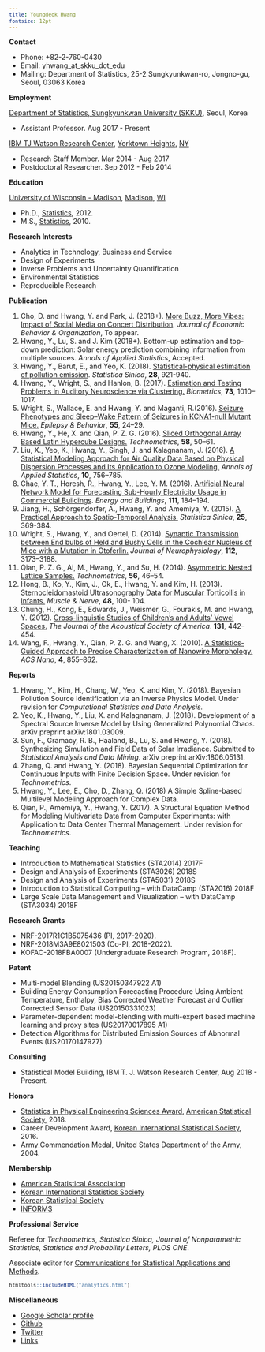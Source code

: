 ```yaml
---
title: Youngdeok Hwang
fontsize: 12pt
---
```


<style type="text/css">

body, td {
   font-size: 14px;
}
pre {
  font-size: 12px
}
</style>

__Contact__

- Phone: +82-2-760-0430
- Email: yhwang_at_skku_dot_edu
- Mailing: Department of Statistics, 25-2 Sungkyunkwan-ro, Jongno-gu, Seoul, 03063 Korea

<!-- I am an assistant professor at the [Department of Statistics](http://shb.skku.edu/stat/), [Sungkyunkwan University (SKKU)](http://www.skku.edu/eng_home/index.jsp). Before joining SKKU, I worked as a statistician at [IBM TJ Watson Research Center](http://www.research.ibm.com/labs/watson/index.shtml). I'm interested in developing new statistical methodologies for solving problems in industry and engineering -- in the area of design and analysis of computer experiments, remote-sensing technology, wireless sensor networks and IoT.  -->



__Employment__

[Department of Statistics, Sungkyunkwan University (SKKU)](http://www.skku.edu/eng_home/index.jsp), Seoul, Korea

- Assistant Professor. Aug 2017 - Present

[IBM TJ Watson Research Center](http://www.research.ibm.com/labs/watson/index.shtml), [Yorktown Heights](https://goo.gl/maps/XJVGy1Rk8U82), [NY](http://www.ny.gov)

- Research Staff Member.  Mar 2014 - Aug 2017 
- Postdoctoral Researcher. Sep 2012  - Feb 2014

__Education__

[University of Wisconsin - Madison](http://www.wisc.edu), [Madison](http://www.cityofmadison.com ), [WI](http://www.wisconsin.gov/)  

- Ph.D., [Statistics](http://www.stat.wisc.edu), 2012.
- M.S.,  [Statistics](http://www.stat.wisc.edu), 2010.

__Research Interests__

* Analytics in Technology, Business and Service
* Design of Experiments
* Inverse Problems and Uncertainty Quantification
* Environmental Statistics
* Reproducible Research

__Publication__

1. Cho, D. and  Hwang, Y. and Park, J. (2018+). [More Buzz, More Vibes: Impact of Social Media on Concert Distribution](https://doi.org/10.1016/j.jebo.2018.09.012). *Journal of Economic Behavior & Organization*, To appear.
1. Hwang, Y., Lu, S. and J. Kim (2018+). Bottom-up estimation and top-down prediction: Solar energy prediction combining information from multiple sources. *Annals of Applied Statistics*, Accepted.
1. Hwang, Y., Barut, E., and Yeo, K. (2018). [Statistical-physical estimation of pollution emission](http://www3.stat.sinica.edu.tw/statistica/J28N2/J28N217/J28N217.html). *Statistica Sinica*, **28**, 921-940.
1. Hwang, Y., Wright, S., and Hanlon, B. (2017). [Estimation and Testing Problems in Auditory Neuroscience via Clustering.](http://onlinelibrary.wiley.com/doi/10.1111/biom.12652/full) *Biometrics*,
**73**, 1010–1017. 
1. Wright, S., Wallace, E. and Hwang, Y. and Maganti, R.(2016). [Seizure Phenotypes and Sleep–Wake Pattern of Seizures in KCNA1-null Mutant Mice.](http://www.sciencedirect.com/science/article/pii/S1525505015006538) *Epilepsy & Behavior*, **55**, 24–29.
1. Hwang, Y., He, X. and Qian, P. Z. G. (2016). [Sliced Orthogonal Array Based Latin Hypercube Designs.](http://www.tandfonline.com/doi/abs/10.1080/00401706.2014.993092) *Technometrics*, **58**, 50–61.
1. Liu, X., Yeo, K., Hwang, Y., Singh, J. and Kalagnanam, J. (2016). [A Statistical Modeling Approach for Air Quality Data Based on Physical Dispersion Processes and Its Application to Ozone Modeling.](http://projecteuclid.org/euclid.aoas/1469199892) *Annals of Applied Statistics*, **10**, 756–785.
1. Chae, Y. T., Horesh, R., Hwang, Y., Lee, Y. M. (2016). [Artificial Neural Network Model for Forecasting Sub-Hourly Electricity Usage in Commercial Buildings](http://www.sciencedirect.com/science/article/pii/S0378778815304102). *Energy and Buildings*, **111**, 184–194.
1. Jiang, H., Schörgendorfer, A., Hwang, Y. and Amemiya, Y. (2015). [A Practical Approach to Spatio-Temporal Analysis.](http://www.jstor.org/stable/24311021) *Statistica Sinica*, **25**, 369-384.
1. Wright, S., Hwang, Y., and Oertel, D. (2014). [Synaptic Transmission between End bulbs of Held and Bushy Cells in the Cochlear Nucleus of Mice with a Mutation in Otoferlin.](http://jn.physiology.org/content/112/12/3173) *Journal of Neurophysiology*, **112**, 3173–3188.
1. Qian, P. Z. G., Ai, M., Hwang, Y., and Su, H. (2014). [Asymmetric Nested Lattice Samples.](http://www.tandfonline.com/doi/abs/10.1080/00401706.2013.800002) *Technometrics*, **56**, 46–54.
1. Hong, B., Ko, Y., Kim, J., Ok, E., Hwang, Y. and Kim, H. (2013). [Sternocleidomastoid Ultrasonography Data for Muscular Torticollis in Infants.](http://onlinelibrary.wiley.com/doi/10.1002/mus.23712/full) *Muscle & Nerve*, **48**, 100- 104.
1. Chung, H., Kong, E., Edwards, J., Weismer, G., Fourakis, M. and Hwang, Y. (2012). [Cross-linguistic Studies of Children’s and Adults’ Vowel Spaces.](http://asa.scitation.org/doi/abs/10.1121/1.3651823) *The Journal of the Acoustical Society of America*. **131**, 442–454.
1. Wang, F., Hwang, Y., Qian, P. Z. G. and Wang, X. (2010). [A Statistics-Guided Approach to Precise Characterization of Nanowire Morphology.](http://pubs.acs.org/doi/abs/10.1021/nn901530e) *ACS Nano*, **4**, 855–862.

__Reports__

1. Hwang, Y., Kim, H., Chang, W., Yeo, K. and Kim, Y. (2018). Bayesian Pollution Source Identification via an Inverse Physics Model. Under revision for *Computational Statistics and Data Analysis.* 
1. Yeo, K., Hwang, Y., Liu, X. and Kalagnanam, J. (2018). Development of a Spectral Source Inverse Model by Using Generalized Polynomial Chaos. arXiv preprint arXiv:1801.03009.
1. Sun, F., Gramacy, R. B., Haaland, B., Lu, S. and Hwang, Y. (2018).
Synthesizing Simulation and Field Data of Solar Irradiance.  Submitted to *Statistical Analysis and Data Mining*. arXiv preprint arXiv:1806.05131.
1. Zhang, Q. and  Hwang, Y. (2018). Bayesian Sequential Optimization for Continuous Inputs with Finite Decision Space. Under revision for *Technometrics*.
1. Hwang, Y., Lee, E., Cho, D., Zhang, Q. (2018) A Simple Spline-based Multilevel Modeling Approach for Complex Data. 
1. Qian, P., Amemiya, Y.,  Hwang, Y. (2017). A Structural Equation Method for Modeling Multivariate Data from Computer Experiments: with Application to Data Center Thermal Management. Under revision for *Technometrics*.

__Teaching__

* Introduction to Mathematical Statistics (STA2014) 2017F
* Design and Analysis of Experiments (STA3026) 2018S
* Design and Analysis of Experiments (STA5031) 2018S
* Introduction to Statistical Computing -- with DataCamp (STA2016) 2018F
* Large Scale Data Management and Visualization -- with DataCamp (STA3034) 2018F

__Research Grants__

* NRF-2017R1C1B5075436 (PI, 2017-2020).
* NRF-2018M3A9E8021503 (Co-PI, 2018-2022). 
* KOFAC-2018FBA0007 (Undergraduate Research Program, 2018F).

__Patent__

* Multi-model Blending (US20150347922 A1)
* Building Energy Consumption Forecasting Procedure Using Ambient Temperature, Enthalpy, Bias Corrected Weather Forecast and Outlier  Corrected Sensor Data (US20150331023)
* Parameter-dependent model-blending with multi-expert based machine learning and proxy sites (US20170017895 A1)
* Detection Algorithms for Distributed Emission Sources of Abnormal Events (US20170147927)

__Consulting__

* Statistical Model Building, IBM T. J. Watson Research Center, Aug 2018 - Present.

__Honors__

* [Statistics in Physical Engineering Sciences Award](http://www.amstat.org/ASA/Your-Career/Awards/Statistics-in-Physical-Engineering-Sciences-Award.aspx), [American Statistical Society](http://www.amstat.org), 2018.
* Career Development Award, [Korean International Statistical Society](https://statkiss.org), 2016.
* [Army Commendation Medal](https://en.wikipedia.org/wiki/Commendation_Medal), United States Department of the Army, 2004.

__Membership__

* [American Statistical Association](http://www.amstat.org) 
* [Korean International Statistics Society](https://statkiss.org)
* [Korean Statistical Society](http://www.kss.or.kr) 
* [INFORMS](https://www.informs.org) 

__Professional Service__

Referee for _Technometrics, Statistica Sinica, Journal of Nonparametric Statistics, Statistics and Probability Letters, PLOS ONE_.

Associate editor for [Communications for Statistical Applications and Methods](http://www.csam.or.kr/main.html). 

```r
htmltools::includeHTML("analytics.html")
```

__Miscellaneous__

- [Google Scholar profile](https://scholar.google.com/citations?user=pEdCzOQAAAAJ&hl=en)
- [Github](https://github.com/ydhwang)
- [Twitter](https://twitter.com/youngdeokhwang)
- [Links](links.html) 
